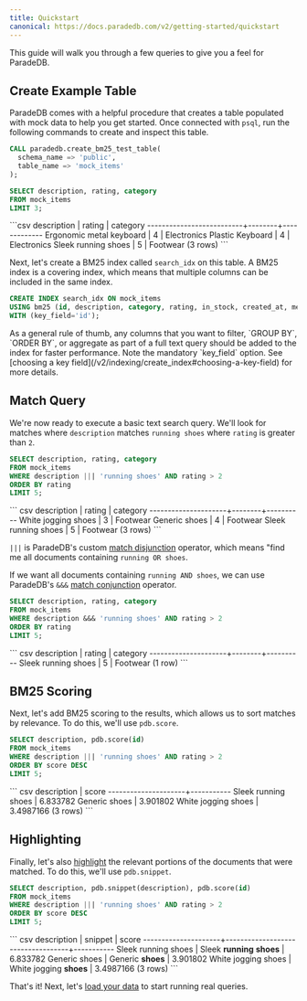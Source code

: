 ```yaml
---
title: Quickstart
canonical: https://docs.paradedb.com/v2/getting-started/quickstart
---
```


This guide will walk you through a few queries to give you a feel for ParadeDB.

## Create Example Table

ParadeDB comes with a helpful procedure that creates a table populated with mock data to help
you get started. Once connected with `psql`, run the following commands to create and inspect
this table.

```sql
CALL paradedb.create_bm25_test_table(
  schema_name => 'public',
  table_name => 'mock_items'
);

SELECT description, rating, category
FROM mock_items
LIMIT 3;
```

<Accordion title="Expected Response">
```csv
       description        | rating |  category
--------------------------+--------+-------------
 Ergonomic metal keyboard |      4 | Electronics
 Plastic Keyboard         |      4 | Electronics
 Sleek running shoes      |      5 | Footwear
(3 rows)
```
</Accordion>

Next, let's create a BM25 index called `search_idx` on this table. A BM25 index is a covering index, which means that multiple columns can be included in the same index.

```sql
CREATE INDEX search_idx ON mock_items
USING bm25 (id, description, category, rating, in_stock, created_at, metadata, weight_range)
WITH (key_field='id');
```

<Note>
As a general rule of thumb, any columns that you want to filter, `GROUP BY`, `ORDER BY`, or aggregate as part of a full text query should be added to the index for faster
performance.
</Note>

<Note>
  Note the mandatory `key_field` option. See [choosing a key field](/v2/indexing/create_index#choosing-a-key-field) for more details.
</Note>

## Match Query

We're now ready to execute a basic text search query. We'll look for matches where `description` matches `running shoes` where `rating` is greater than `2`.

```sql
SELECT description, rating, category
FROM mock_items
WHERE description ||| 'running shoes' AND rating > 2
ORDER BY rating
LIMIT 5;
```

<Accordion title="Expected Response">
``` csv
     description     | rating | category
---------------------+--------+----------
 White jogging shoes |      3 | Footwear
 Generic shoes       |      4 | Footwear
 Sleek running shoes |      5 | Footwear
(3 rows)
```
</Accordion>

`|||` is ParadeDB's custom [match disjunction](/v2/full-text/match#disjunction) operator, which means "find me all documents containing
`running OR shoes`.

If we want all documents containing `running AND shoes`, we can use ParadeDB's `&&&` [match conjunction](/v2/full-text/match#conjunction) operator.

```sql
SELECT description, rating, category
FROM mock_items
WHERE description &&& 'running shoes' AND rating > 2
ORDER BY rating
LIMIT 5;
```

<Accordion title="Expected Response">
``` csv
     description     | rating | category
---------------------+--------+----------
 Sleek running shoes |      5 | Footwear
(1 row)
```
</Accordion>

## BM25 Scoring

Next, let's add BM25 scoring to the results, which allows us to sort matches by relevance. To do this, we'll use `pdb.score`.

```sql
SELECT description, pdb.score(id)
FROM mock_items
WHERE description ||| 'running shoes' AND rating > 2
ORDER BY score DESC
LIMIT 5;
```

<Accordion title="Expected Response">
``` csv
     description     |   score
---------------------+-----------
 Sleek running shoes |  6.833782
 Generic shoes       |  3.901802
 White jogging shoes | 3.4987166
(3 rows)
```
</Accordion>

## Highlighting

Finally, let's also [highlight](/v2/full-text/highlight) the relevant portions of the documents that were matched.
To do this, we'll use `pdb.snippet`.


```sql
SELECT description, pdb.snippet(description), pdb.score(id)
FROM mock_items
WHERE description ||| 'running shoes' AND rating > 2
ORDER BY score DESC
LIMIT 5;
```

<Accordion title="Expected Response">
``` csv
     description     |              snippet              |   score
---------------------+-----------------------------------+-----------
 Sleek running shoes | Sleek <b>running</b> <b>shoes</b> |  6.833782
 Generic shoes       | Generic <b>shoes</b>              |  3.901802
 White jogging shoes | White jogging <b>shoes</b>        | 3.4987166
(3 rows)
```
</Accordion>

That's it! Next, let's [load your data](/documentation/getting-started/load) to start running real queries.
